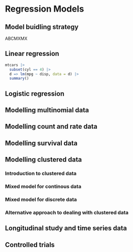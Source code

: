 # Regression Models

## Model buidling strategy
ABCMXMX

## Linear regression 

```r
mtcars |> 
  subset(cyl == 4) |> 
  d => lm(mpg ~ disp, data = d) |> 
  summary()
```


## Logistic regression 

## Modelling multinomial data

## Modelling count and rate data

## Modelling survival data

## Modelling clustered data

### Introduction to clustered data

### Mixed model for continous data

### Mixed model for discrete data

### Alternative approach to dealing with clustered data

## Longitudinal study and time series data

## Controlled trials